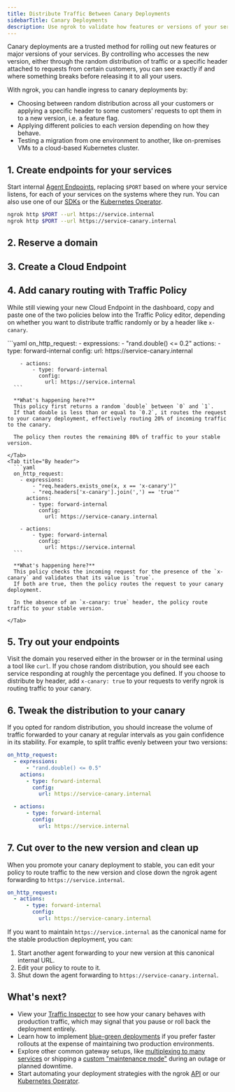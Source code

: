 ```yaml
---
title: Distribute Traffic Between Canary Deployments
sidebarTitle: Canary Deployments
description: Use ngrok to validate how features or versions of your services behave by distributing production traffic randomly or via a specific header.
---
```



Canary deployments are a trusted method for rolling out new features or major versions of your services.
By controlling who accesses the new version, either through the random distribution of traffic or a specific header attached to requests from certain customers, you can see exactly if and where something breaks before releasing it to all your users.

With ngrok, you can handle ingress to canary deployments by:

- Choosing between random distribution across all your customers or applying a specific header to some customers' requests to opt them in to a new version, i.e. a feature flag.
- Applying different policies to each version depending on how they behave.
- Testing a migration from one environment to another, like on-premises VMs to a cloud-based Kubernetes cluster.

## 1. Create endpoints for your services

Start internal [Agent Endpoints](/universal-gateway/agent-endpoints/), replacing `$PORT` based on where your service listens, for each of your services on the systems where they run.
You can also use one of our [SDKs](/agent-sdks/#example-usage) or the [Kubernetes Operator](/getting-started/kubernetes/ingress/).

```bash
ngrok http $PORT --url https://service.internal
ngrok http $PORT --url https://service-canary.internal
```

## 2. Reserve a domain

<ReserveDomain />

## 3. Create a Cloud Endpoint

<CloudEndpoint />

## 4. Add canary routing with Traffic Policy

While still viewing your new Cloud Endpoint in the dashboard, copy and paste one of the two policies below into the Traffic Policy editor, depending on whether you want to distribute traffic randomly or by a header like `x-canary`.

<Tabs>
  <Tab title="Random distribution">
    ```yaml
    on_http_request:
      - expressions:
          - "rand.double() <= 0.2"
        actions:
          - type: forward-internal
            config:
              url: https://service-canary.internal

        - actions:
            - type: forward-internal
              config:
                url: https://service.internal
      ```

      **What's happening here?**
      This policy first returns a random `double` between `0` and `1`.
      If that double is less than or equal to `0.2`, it routes the request to your canary deployment, effectively routing 20% of incoming traffic to the canary.

      The policy then routes the remaining 80% of traffic to your stable version.

    </Tab>
    <Tab title="By header">
      ```yaml
      on_http_request:
        - expressions:
            - "req.headers.exists_one(x, x == 'x-canary')"
            - "req.headers['x-canary'].join(',') == 'true'"
          actions:
            - type: forward-internal
              config:
                url: https://service-canary.internal

        - actions:
            - type: forward-internal
              config:
                url: https://service.internal
      ```

      **What's happening here?**
      This policy checks the incoming request for the presence of the `x-canary` and validates that its value is `true`.
      If both are true, then the policy routes the request to your canary deployment.

      In the absence of an `x-canary: true` header, the policy route traffic to your stable version.

    </Tab>

</Tabs>

## 5. Try out your endpoints

Visit the domain you reserved either in the browser or in the terminal using a tool like `curl`.
If you chose random distribution, you should see each service responding at roughly the percentage you defined.
If you choose to distribute by header, add `x-canary: true` to your requests to verify ngrok is routing traffic to your canary.

## 6. Tweak the distribution to your canary

If you opted for random distribution, you should increase the volume of traffic forwarded to your canary at regular intervals as you gain confidence in its stability.
For example, to split traffic evenly between your two versions:

```yaml
on_http_request:
  - expressions:
      - "rand.double() <= 0.5"
    actions:
      - type: forward-internal
        config:
          url: https://service-canary.internal

  - actions:
      - type: forward-internal
        config:
          url: https://service.internal
```

## 7. Cut over to the new version and clean up

When you promote your canary deployment to stable, you can edit your policy to route traffic to the new version and close down the ngrok agent forwarding to `https://service.internal`.

```yaml
on_http_request:
  - actions:
      - type: forward-internal
        config:
          url: https://service-canary.internal
```

If you want to maintain `https://service.internal` as the canonical name for the stable production deployment, you can:

1. Start another agent forwarding to your new version at this canonical internal URL.
2. Edit your policy to route to it.
3. Shut down the agent forwarding to `https://service-canary.internal`.

## What's next?

- View your [Traffic
  Inspector](https://dashboard.ngrok.com/traffic-inspector) to see how your canary behaves with production traffic, which may signal that you pause or roll back the deployment entirely.
- Learn how to implement [blue-green deployments](/universal-gateway/examples/blue-green-deployments) if you prefer faster rollouts at the expense of maintaining two production environments.
- Explore other common gateway setups, like [multiplexing to many
  services](/universal-gateway/examples/multiplex) or shipping a [custom "maintenance mode"](/universal-gateway/examples/maintenance-mode/) during an outage or planned downtime.
- Start automating your deployment strategies with the ngrok [API](/api/) or our [Kubernetes Operator](/k8s/).
